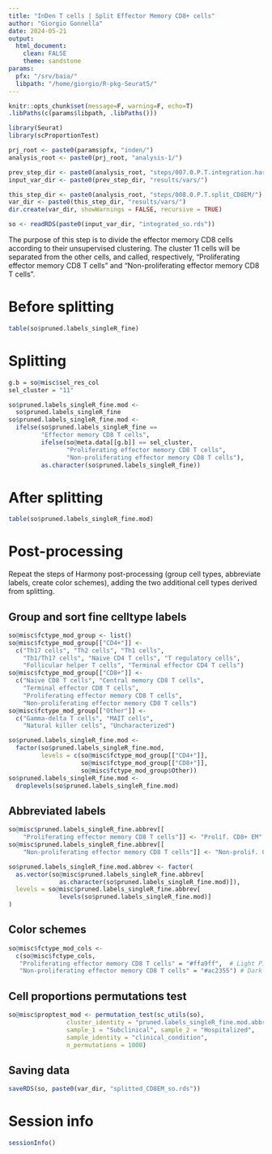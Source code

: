 ```yaml
---
title: "InDen T cells | Split Effector Memory CD8+ cells"
author: "Giorgio Gonnella"
date: 2024-05-21
output:
  html_document:
    clean: FALSE
    theme: sandstone
params:
  pfx: "/srv/baia/"
  libpath: "/home/giorgio/R-pkg-Seurat5/"
---
```


```r
knitr::opts_chunk$set(message=F, warning=F, echo=T)
.libPaths(c(params$libpath, .libPaths()))

library(Seurat)
library(scProportionTest)

prj_root <- paste0(params$pfx, "inden/")
analysis_root <- paste0(prj_root, "analysis-1/")

prev_step_dir <- paste0(analysis_root, "steps/007.0.P.T.integration.harmony/")
input_var_dir <- paste0(prev_step_dir, "results/vars/")

this_step_dir <- paste0(analysis_root, "steps/008.0.P.T.split_CD8EM/")
var_dir <- paste0(this_step_dir, "results/vars/")
dir.create(var_dir, showWarnings = FALSE, recursive = TRUE)
```

```r
so <- readRDS(paste0(input_var_dir, "integrated_so.rds"))
```

The purpose of this step is to divide the effector memory CD8 cells according
to their unsupervised clustering. The cluster 11 cells will be separated from
the other cells, and called, respectively,
"Proliferating effector memory CD8 T cells" and
"Non-proliferating effector memory CD8 T cells".

# Before splitting

```r
table(so$pruned.labels_singleR_fine)
```

# Splitting

```r
g.b = so@misc$sel_res_col
sel_cluster = "11"

so$pruned.labels_singleR_fine.mod <-
  so$pruned.labels_singleR_fine
so$pruned.labels_singleR_fine.mod <-
  ifelse(so$pruned.labels_singleR_fine ==
         "Effector memory CD8 T cells",
         ifelse(so@meta.data[[g.b]] == sel_cluster,
                "Proliferating effector memory CD8 T cells",
                "Non-proliferating effector memory CD8 T cells"),
         as.character(so$pruned.labels_singleR_fine))
```

# After splitting

```r
table(so$pruned.labels_singleR_fine.mod)
```

# Post-processing

Repeat the steps of Harmony post-processing (group cell types, abbreviate
labels, create color schemes), adding the two additional cell types derived
from splitting.

## Group and sort fine celltype labels

```r
so@misc$fctype_mod_group <- list()
so@misc$fctype_mod_group[["CD4+"]] <-
  c("Th17 cells", "Th2 cells", "Th1 cells",
    "Th1/Th17 cells", "Naive CD4 T cells", "T regulatory cells",
    "Follicular helper T cells", "Terminal effector CD4 T cells")
so@misc$fctype_mod_group[["CD8+"]] <-
  c("Naive CD8 T cells", "Central memory CD8 T cells",
    "Terminal effector CD8 T cells",
    "Proliferating effector memory CD8 T cells",
    "Non-proliferating effector memory CD8 T cells")
so@misc$fctype_mod_group[["Other"]] <-
  c("Gamma-delta T cells", "MAIT cells",
    "Natural killer cells", "Uncharacterized")

so$pruned.labels_singleR_fine.mod <-
  factor(so$pruned.labels_singleR_fine.mod,
         levels = c(so@misc$fctype_mod_group[["CD4+"]],
                    so@misc$fctype_mod_group[["CD8+"]],
                    so@misc$fctype_mod_group$Other))
so$pruned.labels_singleR_fine.mod <-
  droplevels(so$pruned.labels_singleR_fine.mod)
```

## Abbreviated labels

```r
so@misc$pruned.labels_singleR_fine.abbrev[[
    "Proliferating effector memory CD8 T cells"]] <- "Prolif. CD8+ EM"
so@misc$pruned.labels_singleR_fine.abbrev[[
    "Non-proliferating effector memory CD8 T cells"]] <- "Non-prolif. CD8+ EM"

so$pruned.labels_singleR_fine.mod.abbrev <- factor(
  as.vector(so@misc$pruned.labels_singleR_fine.abbrev[
              as.character(so$pruned.labels_singleR_fine.mod)]),
  levels = so@misc$pruned.labels_singleR_fine.abbrev[
              levels(so$pruned.labels_singleR_fine.mod)]
)
```

## Color schemes

```r
so@misc$fctype_mod_cols <-
  c(so@misc$fctype_cols,
   "Proliferating effector memory CD8 T cells" = "#ffa9ff",  # Light Pink
   "Non-proliferating effector memory CD8 T cells" = "#ac2355") # Dark Pink
```

## Cell proportions permutations test

```r
so@misc$proptest_mod <- permutation_test(sc_utils(so),
                cluster_identity = "pruned.labels_singleR_fine.mod.abbrev",
                sample_1 = "Subclinical", sample_2 = "Hospitalized",
                sample_identity = "clinical_condition",
                n_permutations = 1000)
```

## Saving data

```r
saveRDS(so, paste0(var_dir, "splitted_CD8EM_so.rds"))
```

# Session info

```r
sessionInfo()
```
